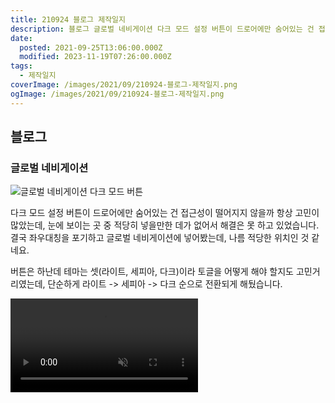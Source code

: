 ```yaml
---
title: 210924 블로그 제작일지
description: 블로그 글로벌 네비게이션 다크 모드 설정 버튼이 드로어에만 숨어있는 건 접근성이 떨어지지 않을까 항상 고민이 많았는데, 눈에 보이는 곳 중 적당히 넣을만한 데가 없어서 해결은 못 하고 있었습니다.결국 좌우대칭을 포기하고 글로벌 네비게이션에 넣어봤는데, 나름 적당한 위치인 것 같네요. 버튼은 하난데 테마는 셋(라이트, 세피아, 다크)이라 토글을 어떻게 해야 할지도 고민거리였는데, 단순하게 라이트 -&gt; 세피아 -&gt; 다크
date:
  posted: 2021-09-25T13:06:00.000Z
  modified: 2023-11-19T07:26:00.000Z
tags:
  - 제작일지
coverImage: /images/2021/09/210924-블로그-제작일지.png
ogImage: /images/2021/09/210924-블로그-제작일지.png
---
```


## 블로그

### 글로벌 네비게이션

![글로벌 네비게이션 다크 모드 버튼](/images/2021/09/global-nav.png)

다크 모드 설정 버튼이 드로어에만 숨어있는 건 접근성이 떨어지지 않을까 항상 고민이 많았는데, 눈에 보이는 곳 중 적당히 넣을만한 데가 없어서 해결은 못 하고 있었습니다.  
결국 좌우대칭을 포기하고 글로벌 네비게이션에 넣어봤는데, 나름 적당한 위치인 것 같네요.

버튼은 하난데 테마는 셋(라이트, 세피아, 다크)이라 토글을 어떻게 해야 할지도 고민거리였는데, 단순하게 라이트 -> 세피아 -> 다크 순으로 전환되게 해뒀습니다.

<video autoPlay playsInline muted loop src="/images/2021/09/global-nav-dark-mode-button.mp4" />

SVG 아이콘도 하나 제작해 마이크로 인터랙션을 만들어봤는데, 꽤 만족스럽게 잘 뽑혔습니다.  
Adobe Illustrator로 틀을 잡고, 크롬 개발자도구와 VSCode로 가다듬는 방식으로 제작했습니다.

### BGM 플레이어

![bgm 플레이어](/images/2021/09/bgm-player.png)

BGM 플레이어의 디자인을 가다듬고 자동 재생 여부를 사용자가 결정할 수 있게 업데이트했습니다.  
더해, BGM을 추가해뒀던 모든 게시글을 업데이트해뒀습니다.

```css
@keyframes marquee {
    0%,
    5%,
    95%,
    100% {
        transform: translateX(0);
    }
    45%,
    55% {
        transform: translateX(var(--transform-value));
    }
}
```

```js
const title = document.createElement("h2");
const titleText = document.createElement("span");

...

// Check If title overflows
const textWidth = titleText.offsetWidth;
const titleWidth = title.offsetWidth;

if (textWidth > titleWidth) {
    title.classList.add("bgm__title--marquee");
    title.style.setProperty(
        "--transform-value",
        `calc(${titleWidth}px - 100%)`
    );
    titleText.style.animation = `marquee ${
        (textWidth / titleWidth) * 10
    }s infinite linear`;
}
```

아무래도 노래 제목은 한 줄로 표시되는 게 나을 것 같아 marquee 애니메이션을 간단히 구현해봤습니다.

`h2`에 제목이 있는 `span`을 추가하고 줄 바꿈을 방지한 뒤, `span`의 너비가 `h2`의 너비보다 넓으면 애니메이션을 추가하게 해뒀습니다.

### 배너 이미지

<video autoPlay playsInline muted loop src="/images/2021/09/banner-transition.mp4" />

페이지를 넘어다닐 때마다 배너 이미지가 트랜지션 없이 확확 바뀌는 게 별로라 불투명도를 이용해 이미지가 천천히 바뀌는 것 같은 효과를 추가해봤습니다.

### 방명록

![방명록](/images/2021/09/guestbook.png)

방명록에선 헤더가 끝나는 부분에 있는 곡선을 제거해, 요소 위에 **요정**이 걸터앉은 느낌이 살게 해뒀습니다.

### 제목 글꼴

![홈 화면](/images/2021/09/home-page.png)

제목 등을 글자의 굵기로만 강조하니 제목이 강조된단 느낌이 살지 않아 시범적으로 폰트를 달리해봤습니다.  
천편일률적인 느낌은 벗어난 듯하나 아무래도 한글 글꼴은 용량이 커 득보단 실이 클까 걱정이네요.

일단 최적화가 잘 된 구글 폰트에서 폰트를 하나 집어와 봤는데, 마음에 드는 글꼴도 없거니와 고른 글꼴이 본문의 글꼴과 비슷해 확실히 강조되는 느낌은 아니네요.

적당한 글꼴을 골라 다듬어볼 예정입니다.

### 기타

* 카테고리 페이지와 글 페이지에서 해당 카테고리 / 글의 카테고리를 가져오는 방법 최적화
* 인사말 제거
* 클립보드 복사 시 `document.execCommand` 대신 클립보드 API를 이용하도록 업데이트
* 기타 리팩토링 및 최적화

## GIF Converter

![GIF Converter](/images/2021/09/gif-converter.png)

```nginx
location ~ /gifconverter/ {
    # ...
    add_header Cross-Origin-Opener-Policy "same-origin";
    add_header Cross-Origin-Embedder-Policy "require-corp";
    # ...
}
```

위 두 헤더를 추가해 사이트를 격리해야 `SharedArrayBuffer`를 사용할 수 있도록 업데이트되어, Github에서 홈 서버로 해당 앱을 옮겼습니다.  
[https://marshallku.com/gifconverter/](https://marshallku.com/gifconverter/) 에서 계속 이용하실 수 있습니다.